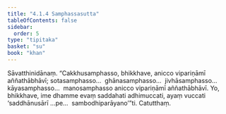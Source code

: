 ```yaml
---
title: "4.1.4 Samphassasutta"
tableOfContents: false
sidebar:
  order: 5
type: "tipitaka"
basket: "su"
book: "khan"
---
```



<DynamicBreadcrumb />

<Division number="305" book="khan" bookNo="13" page="187">

<Paragraph number="1049" book="khan">
Sāvatthinidānaṃ. “Cakkhusamphasso, bhikkhave, anicco vipariṇāmī aññathābhāvī; sotasamphasso…  ghānasamphasso…  jivhāsamphasso…  kāyasamphasso…  manosamphasso anicco vipariṇāmī aññathābhāvī. Yo, bhikkhave, ime dhamme evaṃ saddahati adhimuccati, ayaṃ vuccati ‘saddhānusārī …pe…  sambodhiparāyano’”ti.

</Paragraph>
</Division>

<Paragraph number="1050" type="center" book="khan">
Catutthaṃ.
</Paragraph>